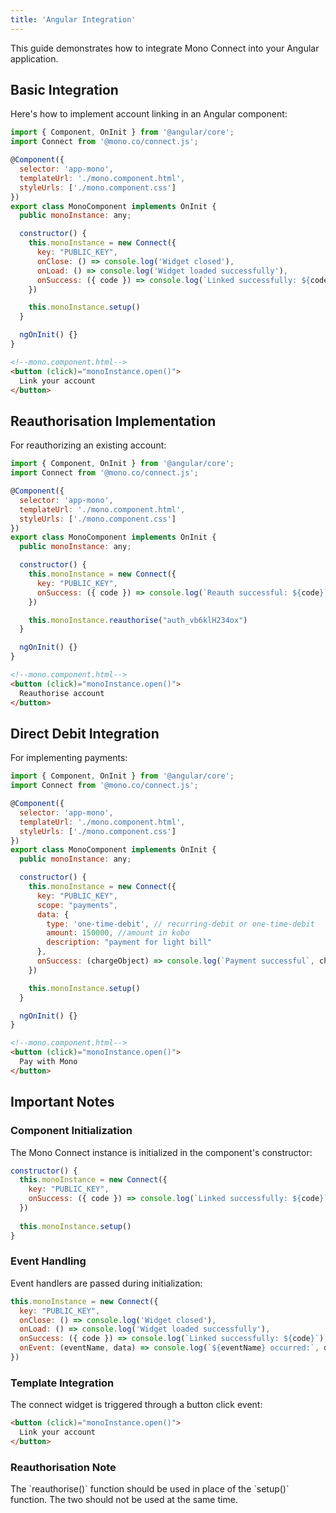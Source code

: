 ```yaml
---
title: 'Angular Integration'
---
```


This guide demonstrates how to integrate Mono Connect into your Angular application.

## Basic Integration

Here's how to implement account linking in an Angular component:

```javascript
import { Component, OnInit } from '@angular/core';
import Connect from '@mono.co/connect.js';

@Component({
  selector: 'app-mono',
  templateUrl: './mono.component.html',
  styleUrls: ['./mono.component.css']
})
export class MonoComponent implements OnInit {
  public monoInstance: any;

  constructor() {
    this.monoInstance = new Connect({
      key: "PUBLIC_KEY", 
      onClose: () => console.log('Widget closed'),
      onLoad: () => console.log('Widget loaded successfully'),
      onSuccess: ({ code }) => console.log(`Linked successfully: ${code}`)
    })

    this.monoInstance.setup()
  }

  ngOnInit() {}
}
```

```html
<!--mono.component.html-->
<button (click)="monoInstance.open()">
  Link your account
</button>
```

## Reauthorisation Implementation

For reauthorizing an existing account:

```javascript
import { Component, OnInit } from '@angular/core';
import Connect from '@mono.co/connect.js';

@Component({
  selector: 'app-mono',
  templateUrl: './mono.component.html',
  styleUrls: ['./mono.component.css']
})
export class MonoComponent implements OnInit {
  public monoInstance: any;

  constructor() {
    this.monoInstance = new Connect({
      key: "PUBLIC_KEY", 
      onSuccess: ({ code }) => console.log(`Reauth successful: ${code}`)
    })

    this.monoInstance.reauthorise("auth_vb6klH234ox")
  }

  ngOnInit() {}
}
```

```html
<!--mono.component.html-->
<button (click)="monoInstance.open()">
  Reauthorise account
</button>
```

## Direct Debit Integration

For implementing payments:

```javascript
import { Component, OnInit } from '@angular/core';
import Connect from '@mono.co/connect.js';

@Component({
  selector: 'app-mono',
  templateUrl: './mono.component.html',
  styleUrls: ['./mono.component.css']
})
export class MonoComponent implements OnInit {
  public monoInstance: any;

  constructor() {
    this.monoInstance = new Connect({
      key: "PUBLIC_KEY", 
      scope: "payments",
      data: {
        type: 'one-time-debit', // recurring-debit or one-time-debit
        amount: 150000, //amount in kobo
        description: "payment for light bill"
      },
      onSuccess: (chargeObject) => console.log(`Payment successful`, chargeObject)
    })

    this.monoInstance.setup()
  }

  ngOnInit() {}
}
```

```html
<!--mono.component.html-->
<button (click)="monoInstance.open()">
  Pay with Mono
</button>
```

## Important Notes

### Component Initialization

The Mono Connect instance is initialized in the component's constructor:

```javascript
constructor() {
  this.monoInstance = new Connect({
    key: "PUBLIC_KEY",
    onSuccess: ({ code }) => console.log(`Linked successfully: ${code}`)
  })
  
  this.monoInstance.setup()
}
```

### Event Handling

Event handlers are passed during initialization:

```javascript
this.monoInstance = new Connect({
  key: "PUBLIC_KEY",
  onClose: () => console.log('Widget closed'),
  onLoad: () => console.log('Widget loaded successfully'),
  onSuccess: ({ code }) => console.log(`Linked successfully: ${code}`),
  onEvent: (eventName, data) => console.log(`${eventName} occurred:`, data)
})
```

### Template Integration

The connect widget is triggered through a button click event:

```html
<button (click)="monoInstance.open()">
  Link your account
</button>
```

### Reauthorisation Note

<Note>
The `reauthorise()` function should be used in place of the `setup()` function. The two should not be used at the same time.
</Note>
